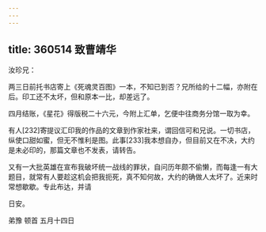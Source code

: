 ```yaml
---
---
---
```

title: 360514 致曹靖华
---




汝珍兄：

两三日前托书店寄上《死魂灵百图》一本，不知已到否？兄所给的十二幅，亦附在后。印工还不太坏，但和原本一比，却差远了。

四月结账，《星花》得版税二十六元，今附上汇单，乞便中往商务分馆一取为幸。

有人[232]寄提议汇印我的作品的文章到作家社来，谓回信可和兄说。一切书店，纵使口甜如蜜，但无不惟利是图。此事[233]我本想自办，但目前又在不决，大约是未必印的，那篇文章也不发表，请转告。

又有一大批英雄在宣布我破坏统一战线的罪状，自问历年颇不偷懒，而每逢一有大题目，就常有人要趁这机会把我扼死，真不知何故，大约的确做人太坏了。近来时常想歇歇。专此布达，并请

日安。

弟豫 顿首 五月十四日